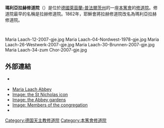 {{coord|50|24|08|N|7|15|08|E|type:landmark|display=title}}
'''瑪利亞拉赫修道院'''（{{lang-de|Abtei Maria Laach}}）是位於[[德國|德國]][[萊茵蘭-普法爾茨州|萊茵蘭-普法爾茨州]]的一座[[本篤會|本篤會]]的[[修道院|修道院]]。修道院最早的名稱是拉赫修道院。1862年，耶穌會將拉赫修道院改名為瑪利亞拉赫修道院。

<br><gallery class=center caption="瑪利亞拉赫修道院 - Abtei Maria Laach">
Maria Laach-12-2007-gje.jpg
Maria Laach-04-Nordwest-1978-gje.jpg
Maria Laach-26-Westwerk-2007-gje.jpg
Maria Laach-30-Brunnen-2007-gje.jpg
Maria Laach-34-zum Chor-2007-gje.jpg
</gallery>

== 外部連結 ==
{{commons category|Maria Laach}}
* {{de icon}} {{official website|http://www.maria-laach.de/}}
* [http://www.sacred-destinations.com/germany/maria-laach-abbey.htm Maria Laach Abbey] {{Wayback|url=http://www.sacred-destinations.com/germany/maria-laach-abbey.htm |date=20090527163144 }}
* [https://web.archive.org/web/20180818115226/http://www.stnicholascenter.org/stnic/imagegallery/1_hc44-lg.jpg Image: the St Nicholas icon]
* [http://www.herten.de/homepage_vereine/chorgemeinschaft_disteln/bindata/18%20Maria%20Laach%202380%20Kreuzgang.jpg Image: the Abbey gardens]{{dead link|date=2018年1月 |bot=InternetArchiveBot |fix-attempted=yes }}
* [https://web.archive.org/web/20071008220638/http://www.abtei-varensell.de/Bild12.jpg Image: Members of the congregation]
* {{CathEncy|wstitle=Maria-Laach}}

[[Category:德国天主教修道院|Category:德国天主教修道院]]
[[Category:本篤會修道院|Category:本篤會修道院]]